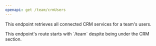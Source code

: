 ```yaml
---
openapi: get /team/crmUsers
---
```


<SnippetBetaTesters />

This endpoint retrieves all connected CRM services for a team's users.

<Warning>
    This endpoint's route starts with `/team` despite being under the CRM section.
</Warning>
